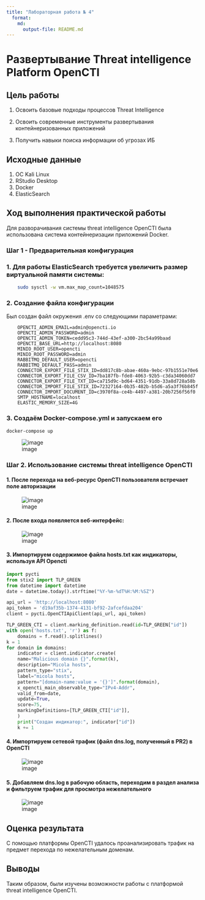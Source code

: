 ---
title: "Лабораторная работа № 4"
  format:
    md:
      output-file: README.md
---

# Развертывание Threat intelligence Platform OpenCTI

## Цель работы

1.  Освоить базовые подходы процессов Threat Intelligence

2.  Освоить современные инструменты развертывания контейнеризованных
    приложений

3.  Получить навыки поиска информации об угрозах ИБ

## Исходные данные

1.  ОС Kali Linux
2.  RStudio Desktop
3.  Docker
4.  ElasticSearch

## Ход выполнения практической работы

Для разворачивания системы threat intelligence OpenCTI была использована
система контейнеризации приложений Docker.

### Шаг 1 - Предварительная конфигурация

### 1. Для работы ElasticSearch требуется увеличить размер виртуальной памяти системы:

``` bash
    sudo sysctl -w vm.max_map_count=1048575
```

### 2. Создание файла конфигурации

Был создан файл окружения .env со следующими параметрами:

```
    OPENCTI_ADMIN_EMAIL=admin@opencti.io
    OPENCTI_ADMIN_PASSWORD=admin
    OPENCTI_ADMIN_TOKEN=cedd95c3-744d-43ef-a300-2bc54a99baad
    OPENCTI_BASE_URL=http://localhost:8080
    MINIO_ROOT_USER=opencti
    MINIO_ROOT_PASSWORD=admin
    RABBITMQ_DEFAULT_USER=opencti
    RABBITMQ_DEFAULT_PASS=admin
    CONNECTOR_EXPORT_FILE_STIX_ID=dd817c8b-abae-460a-9ebc-97b1551e70e6
    CONNECTOR_EXPORT_FILE_CSV_ID=7ba187fb-fde8-4063-92b5-c3da34060dd7
    CONNECTOR_EXPORT_FILE_TXT_ID=ca715d9c-bd64-4351-91db-33a8d728a58b
    CONNECTOR_IMPORT_FILE_STIX_ID=72327164-0b35-482b-b5d6-a5a3f76b845f
    CONNECTOR_IMPORT_DOCUMENT_ID=c3970f8a-ce4b-4497-a381-20b7256f56f0
    SMTP_HOSTNAME=localhost
    ELASTIC_MEMORY_SIZE=4G
```

### 3. Создаём Docker-compose.yml и запускаем его

``` bash
docker-compose up 
```

![image](https://github.com/Pave1Nesterov/threat_hunting/assets/95019919/38e08b67-40f2-4a62-b1b2-e400d3c0f302)

### Шаг 2. Использование системы threat intelligence OpenCTI

#### 1. После перехода на веб-ресурс OpenCTI пользователя встречает поле авторизации

![image](https://github.com/Pave1Nesterov/threat_hunting/assets/95019919/fa37d075-aac5-4fbe-9ace-445de2cc4678)

#### 2. После входа появляется веб-интерфейс:

![image](https://github.com/Pave1Nesterov/threat_hunting/assets/95019919/263041e0-a15f-4532-95fd-52d9349f6332)

#### 3. Импортируем содержимое файла hosts.txt как индикаторы, используя API Opencti

``` python
import pycti
from stix2 import TLP_GREEN
from datetime import datetime
date = datetime.today().strftime("%Y-%m-%dT%H:%M:%SZ")

api_url = 'http://localhost:8080'
api_token = 'd19af35b-1374-4131-bf92-2afcefdaa204'
client = pycti.OpenCTIApiClient(api_url, api_token)

TLP_GREEN_CTI = client.marking_definition.read(id=TLP_GREEN["id"])
with open('hosts.txt', 'r') as f:
    domains = f.read().splitlines()
k = 1
for domain in domains:
    indicator = client.indicator.create(
    name="Malicious domain {}".format(k),
    description="Micola hosts",
    pattern_type="stix",
    label="micola hosts",
    pattern="[domain-name:value = '{}']".format(domain),
    x_opencti_main_observable_type="IPv4-Addr",
    valid_from=date,
    update=True,
    score=75,
    markingDefinitions=[TLP_GREEN_CTI["id"]],
    )
    print("Создан индикатор:", indicator["id"])
    k += 1
```

#### 4. Импортируем сетевой трафик (файл dns.log, полученный в PR2) в OpenCTI

![image](https://github.com/Pave1Nesterov/threat_hunting/assets/95019919/26e52bee-0f8f-4c04-a3e4-8329bece2fe5)

#### 5. Добавляем dns.log в рабочую область, переходим в раздел анализа и фильтруем трафик для просмотра нежелательного

![image](https://github.com/Pave1Nesterov/threat_hunting/assets/95019919/89c1e10a-1285-4765-b9c3-887e402f8223)

## Оценка результата

С помощью платформы OpenCTI удалось проанализировать трафик на предмет
перехода по нежелательным доменам.

## Выводы

Таким образом, были изучены возможности работы с платформой threat
intelligence OpenCTI.
